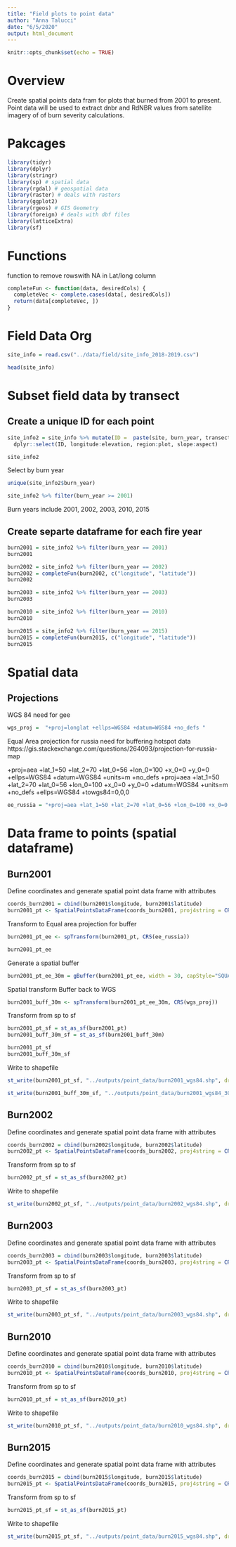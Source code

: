 ```yaml
---
title: "Field plots to point data"
author: "Anna Talucci"
date: "6/5/2020"
output: html_document
---
```


```r
knitr::opts_chunk$set(echo = TRUE)
```
# Overview

Create spatial points data  fram  for plots that burned from 2001 to present. Point data will be used  to extract  dnbr and RdNBR values from satellite imagery of of burn severity  calculations.

# Pakcages
```r
library(tidyr)
library(dplyr)
library(stringr)
library(sp) # spatial data
library(rgdal) # geospatial data
library(raster) # deals with rasters
library(ggplot2)
library(rgeos) # GIS Geometry
library(foreign) # deals with dbf files
library(latticeExtra)
library(sf)
```

# Functions
function to remove rowswith NA in Lat/long  column
```r
completeFun <- function(data, desiredCols) {
  completeVec <- complete.cases(data[, desiredCols])
  return(data[completeVec, ])
}
```


# Field Data Org

```r
site_info = read.csv("../data/field/site_info_2018-2019.csv")
```


```r
head(site_info)
```

# Subset field data by transect

## Create a unique ID for each point
```r
site_info2 = site_info %>% mutate(ID =  paste(site, burn_year, transect, plot, sep = '_')) %>%  
  dplyr::select(ID, longitude:elevation, region:plot, slope:aspect)

site_info2
```


Select by burn year
```r
unique(site_info2$burn_year)
```


```r
site_info2 %>% filter(burn_year >= 2001) 
```

Burn years include 2001, 2002, 2003, 2010, 2015

## Create separte dataframe for each fire year

```r
burn2001 = site_info2 %>% filter(burn_year == 2001) 
burn2001
```

```r
burn2002 = site_info2 %>% filter(burn_year == 2002) 
burn2002 = completeFun(burn2002, c("longitude", "latitude"))
burn2002
```

```r
burn2003 = site_info2 %>% filter(burn_year == 2003) 
burn2003
```

```r
burn2010 = site_info2 %>% filter(burn_year == 2010) 
burn2010
```


```r
burn2015 = site_info2 %>% filter(burn_year == 2015) 
burn2015 = completeFun(burn2015, c("longitude", "latitude"))
burn2015
```
# Spatial data

## Projections

WGS 84 need for gee
```r
wgs_proj =  "+proj=longlat +ellps=WGS84 +datum=WGS84 +no_defs "

```

Equal Area projection for russia need for buffering hotspot data
https://gis.stackexchange.com/questions/264093/projection-for-russia-map

+proj=aea +lat_1=50 +lat_2=70 +lat_0=56 +lon_0=100 +x_0=0 +y_0=0 +ellps=WGS84 +datum=WGS84 +units=m +no_defs 
+proj=aea +lat_1=50 +lat_2=70 +lat_0=56 +lon_0=100 +x_0=0 +y_0=0 +datum=WGS84 +units=m +no_defs +ellps=WGS84 +towgs84=0,0,0 

```r
ee_russia = "+proj=aea +lat_1=50 +lat_2=70 +lat_0=56 +lon_0=100 +x_0=0 +y_0=0 +datum=WGS84 +units=m +no_defs +ellps=WGS84 +towgs84=0,0,0 "
```

# Data frame to  points (spatial dataframe)

## Burn2001

Define coordinates and generate spatial point data frame with attributes

```r
coords_burn2001 = cbind(burn2001$longitude, burn2001$latitude)
burn2001_pt <- SpatialPointsDataFrame(coords_burn2001, proj4string = CRS(wgs_proj), data = burn2001)
```

Transform to Equal area projection for buffer
```r
burn2001_pt_ee <- spTransform(burn2001_pt, CRS(ee_russia))
```

```r
burn2001_pt_ee
```

Generate a spatial buffer
```r
burn2001_pt_ee_30m = gBuffer(burn2001_pt_ee, width = 30, capStyle="SQUARE", joinStyle="ROUND")
```

Spatial transform Buffer back to WGS

```r
burn2001_buff_30m <- spTransform(burn2001_pt_ee_30m, CRS(wgs_proj))
```

Transform from sp to sf

```r
burn2001_pt_sf = st_as_sf(burn2001_pt)
burn2001_buff_30m_sf = st_as_sf(burn2001_buff_30m)
```

```r
burn2001_pt_sf
burn2001_buff_30m_sf
```


Write to shapefile

```r
st_write(burn2001_pt_sf, "../outputs/point_data/burn2001_wgs84.shp", driver="ESRI Shapefile") 
```

```r
st_write(burn2001_buff_30m_sf, "../outputs/point_data/burn2001_wgs84_30m.shp", driver="ESRI Shapefile") 
```

## Burn2002

Define coordinates and generate spatial point data frame with attributes

```r
coords_burn2002 = cbind(burn2002$longitude, burn2002$latitude)
burn2002_pt <- SpatialPointsDataFrame(coords_burn2002, proj4string = CRS(wgs_proj), data = burn2002)
```

Transform from sp to sf

```r
burn2002_pt_sf = st_as_sf(burn2002_pt)
```

Write to shapefile

```r
st_write(burn2002_pt_sf, "../outputs/point_data/burn2002_wgs84.shp", driver="ESRI Shapefile") 
```

## Burn2003

Define coordinates and generate spatial point data frame with attributes

```r
coords_burn2003 = cbind(burn2003$longitude, burn2003$latitude)
burn2003_pt <- SpatialPointsDataFrame(coords_burn2003, proj4string = CRS(wgs_proj), data = burn2003)
```

Transform from sp to sf

```r
burn2003_pt_sf = st_as_sf(burn2003_pt)
```

Write to shapefile

```r
st_write(burn2003_pt_sf, "../outputs/point_data/burn2003_wgs84.shp", driver="ESRI Shapefile") 
```

## Burn2010

Define coordinates and generate spatial point data frame with attributes

```r
coords_burn2010 = cbind(burn2010$longitude, burn2010$latitude)
burn2010_pt <- SpatialPointsDataFrame(coords_burn2010, proj4string = CRS(wgs_proj), data = burn2010)
```

Transform from sp to sf

```r
burn2010_pt_sf = st_as_sf(burn2010_pt)
```

Write to shapefile

```r
st_write(burn2010_pt_sf, "../outputs/point_data/burn2010_wgs84.shp", driver="ESRI Shapefile") 
```

## Burn2015

Define coordinates and generate spatial point data frame with attributes

```r
coords_burn2015 = cbind(burn2015$longitude, burn2015$latitude)
burn2015_pt <- SpatialPointsDataFrame(coords_burn2015, proj4string = CRS(wgs_proj), data = burn2015)
```

Transform from sp to sf

```r
burn2015_pt_sf = st_as_sf(burn2015_pt)
```

Write to shapefile

```r
st_write(burn2015_pt_sf, "../outputs/point_data/burn2015_wgs84.shp", driver="ESRI Shapefile") 
```